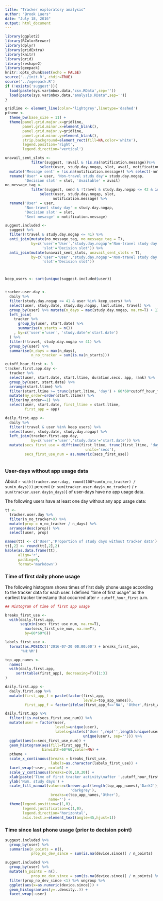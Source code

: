 ```yaml
---
title: "Tracker exploratory analysis"
author: "Brook Luers"
date: "July 18, 2016"
output: html_document
---
```



```r

library(ggplot2)
library(RColorBrewer)
library(dplyr)
library(gridExtra)
library(knitr)
library(grid)
library(reshape2)
library(geepack)
knitr::opts_chunk$set(echo = FALSE)
source('../init.R', chdir=TRUE)
source('../xgeepack.R')
if (!exists('suggest')){
  load(paste(sys.var$mbox.data,'csv.RData',sep=''))
  load(paste(sys.var$mbox.data,"analysis.RData",sep=''))
}

gridline <- element_line(color='lightgrey',linetype='dashed')
ptheme <-
  theme_bw(base_size = 11) +
  theme(panel.grid.major.x=gridline,
        panel.grid.minor.x=element_blank(),
        panel.grid.major.y=gridline,
        panel.grid.minor.y=element_blank(),
        strip.background=element_rect(fill=NA,color='white'),
        legend.position='right',
        legend.direction='vertical')

```


```r

unavail_sent_slots <-
            filter(suggest, !avail & !is.na(notification.message))%>%
                select(user, study.day.nogap, slot, avail, notification.message) %>%
  mutate('Message sent' = !is.na(notification.message)) %>% select(-notification.message) %>%
  rename('User' = user, 'Non-travel study day'= study.day.nogap,
         'Decision slot' = slot, 'Available' = avail)
no_message_tag <- 
            filter(suggest, send & !travel & study.day.nogap <= 42 & is.na(send.sedentary)) %>%
                select(user, study.day.nogap, slot, 
                      notification.message) %>%
  rename('User' = user,
         'Non-travel study day' = study.day.nogap,
         'Decision slot' = slot,
         'Sent mesasge' = notification.message)

suggest.included <- 
  suggest %>%
  filter(!travel & study.day.nogap <= 41) %>%
  anti_join(mutate(no_message_tag, no_message_tag = T),
            by=c('user'='User','study.day.nogap'='Non-travel study day',
                 'slot'='Decision slot')) %>%
  anti_join(mutate(unavail_sent_slots, unavail_sent_slots = T),
            by=c('user'='User','study.day.nogap'='Non-travel study day',
                 'slot'='Decision slot'))



keep_users <- sort(unique(suggest.included$user))


tracker.user.day <- 
  daily %>%
  filter(study.day.nogap <= 41 & user %in% keep_users) %>%
  select(user, study.date, study.day.nogap, last.utime, travel) %>%
  group_by(user) %>% mutate(n_days = max(study.day.nogap, na.rm=T) + 1) %>%
  left_join(
    tracker %>%
      group_by(user, start.date) %>%
      summarise(n_starts = n())
    , by=c('user'='user', 'study.date'='start.date')
  ) %>% 
  filter(!travel, study.day.nogap <= 41) %>% 
  group_by(user) %>%
  summarise(n_days = max(n_days),
            n_no_tracker = sum(is.na(n_starts)))

cutoff_hour_first <- 3
tracker.first.app.day <- 
  tracker %>%
  select(user, start.date, start.ltime, duration.secs, app, rank) %>%
  group_by(user, start.date) %>%
  arrange(start.ltime) %>%
  filter(start.ltime >= trunc(start.ltime, 'day') + 60*60*cutoff_hour_first) %>%
  mutate(my_order=order(start.ltime)) %>% 
  filter(my_order==1) %>%
  select(user, start.date, first_ltime = start.ltime, 
         first_app = app) 

daily.first.app <-
  daily %>%
  filter(!travel & user %in% keep_users) %>%
  select(user, study.date, study.day.nogap) %>%
  left_join(tracker.first.app.day,
            by=c('user'='user','study.date'='start.date')) %>%
  mutate(secs_first_use = difftime(first_ltime, trunc(first_ltime, 'day'),
                                     units='secs'),
         secs_first_use_num = as.numeric(secs_first_use))



```

### User-days without app usage data

About `r with(tracker.user.day, round(100*sum(n_no_tracker) / sum(n_days)))` percent (`r sum(tracker.user.day$n_no_tracker)` / `r sum(tracker.user.day$n_days)`) of user-days have no app usage data.

The following users have at least one day without any app usage data:

```r

tt <- 
  tracker.user.day %>%
  filter(n_no_tracker>0) %>%
  mutate(prop = n_no_tracker / n_days) %>%
  arrange(desc(prop)) %>%
  select(user, prop)

names(tt) <- c('User','Proportion of study days without tracker data')
tt[,2] <- round(tt[,2],2)
kable(as.data.frame(tt),
      align='r',
      padding=0,
      format='markdown')

```

### Time of first daily phone usage

The following histogram shows times of first daily phone usage according to the tracker data for each user. I defined "time of first usage" as the earliest tracker timestamp that occurred after `r cutoff_hour_first` a.m. 

```r
## Histogram of time of first app usage

breaks_first_use <- 
  with(daily.first.app,
       seq(min(secs_first_use_num, na.rm=T),
         max(secs_first_use_num, na.rm=T),
         by=60*60*6))

labels_first_use <-
  format(as.POSIXct('2016-07-20 00:00:00') + breaks_first_use,
       '%H:%M')

top_app_names <-
  names(
  with(daily.first.app,
     sort(table(first_app), decreasing=T))[1:3]
)

daily.first.app <-
  daily.first.app %>%
  mutate(first_app_f = paste(factor(first_app,
                                    levels=top_app_names)),
         first_app_f = factor(ifelse(first_app_f=='NA', 'Other',first_app_f)))

daily.first.app %>%
  filter(!is.na(secs_first_use_num)) %>%
  mutate(user = factor(user,
                       levels=unique(user),
                       labels=paste(c('User ',rep('',length(unique(user))-1)),
                                    unique(user), sep=''))) %>%
  ggplot(aes(x=secs_first_use_num)) +
  geom_histogram(aes(fill=first_app_f),
                 binwidth=60*60,color=NA) + 
  ptheme +
  scale_x_continuous(breaks = breaks_first_use,
                     labels=as.character(labels_first_use)) +
  facet_wrap(~user, ncol=6) +
  scale_y_continuous(breaks=c(0,10,20)) +
  xlab(paste('Time of first tracker activity\nafter ',cutoff_hour_first,' a.m.',sep='')) +
  ylab('Num. study days') +
  scale_fill_manual(values=c(brewer.pal(length(top_app_names),'Dark2'),
                              'darkgrey'),
                     breaks=c(top_app_names,'Other'),
                    name='') +
  theme(legend.position=c(1,0),
        legend.justification=c(1,0),
        legend.direction='horizontal',
        axis.text.x=element_text(angle=45,hjust=1))

```


### Time since last phone usage (prior to decision point)

```r

suggest.included %>%
  group_by(user) %>%
  summarise(n_points = n(),
            prop_no_dev_since = sum(is.na(device.since)) / n_points)

suggest.included %>%
  group_by(user) %>%
  mutate(n_points = n(),
            prop_no_dev_since = sum(is.na(device.since)) / n_points) %>%
  filter(prop_no_dev_since <1) %>% ungroup %>%
  ggplot(aes(x=as.numeric(device.since))) + 
  geom_histogram(aes(y=..density..)) + 
  facet_wrap(~user)

```

